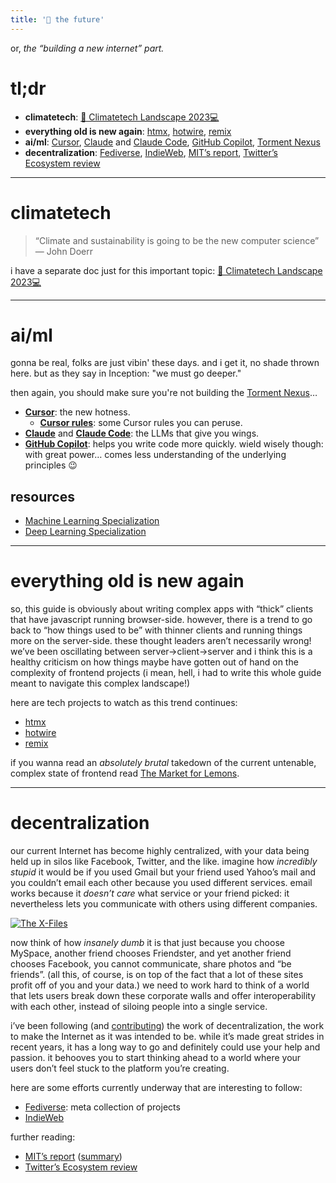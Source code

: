 ```yaml
---
title: '🔮 the future'
---
```


or, *the “building a new internet” part.*

# tl;dr
- **climatetech**: [🌳 Climatetech Landscape 2023💻](https://www.nightlight.rocks/mime/diary/climatetech-landscape-XH--i0Qmqi)
- **everything old is new again**: [htmx](https://htmx.org/), [hotwire](https://hotwired.dev/), [remix](https://remix.run/)
- **ai/ml**: [Cursor](https://cursor.com/), [Claude](https://claude.ai/) and [Claude Code](https://www.claude.com/product/claude-code), [GitHub Copilot](https://github.com/features/copilot/), [Torment Nexus](https://buttondown.com/monteiro/archive/how-to-not-build-the-torment-nexus/)
- **decentralization**: [Fediverse](https://fediverse.party/), [IndieWeb](https://indieweb.org/), [MIT’s report](https://static1.squarespace.com/static/59aae5e9a803bb10bedeb03e/t/59ae908a46c3c480db42326f/1504612494894/decentralized_web.pdf), [Twitter’s Ecosystem review](https://matrix.org/_matrix/media/r0/download/twitter.modular.im/981b258141aa0b197804127cd2f7d298757bad20)


----------
# climatetech
> “Climate and sustainability is going to be the new computer science” — John Doerr

i have a separate doc just for this important topic: [🌳 Climatetech Landscape 2023💻](https://www.nightlight.rocks/mime/diary/climatetech-landscape-XH--i0Qmqi) 

----------
# ai/ml

gonna be real, folks are just vibin' these days.
and i get it, no shade thrown here. but as they say in Inception: "we must go deeper."

then again, you should make sure you're not building the [Torment Nexus](https://buttondown.com/monteiro/archive/how-to-not-build-the-torment-nexus/)…

- [**Cursor**](https://cursor.com/): the new hotness.
  - [**Cursor rules**](https://github.com/PatrickJS/awesome-cursorrules?tab=readme-ov-file#contents): some Cursor rules you can peruse.
- [**Claude**](https://claude.ai/) and [**Claude Code**](https://www.claude.com/product/claude-code): the LLMs that give you wings.
- [**GitHub Copilot**](https://github.com/features/copilot/): helps you write code more quickly. wield wisely though: with great power… comes less understanding of the underlying principles 😉


## resources
- [Machine Learning Specialization](https://www.coursera.org/specializations/machine-learning-introduction)
- [Deep Learning Specialization](https://www.coursera.org/specializations/deep-learning)
----------
# everything old is new again

so, this guide is obviously about writing complex apps with “thick” clients that have javascript running browser-side. however, there is a trend to go back to “how things used to be” with thinner clients and running things more on the server-side. these thought leaders aren’t necessarily wrong! we’ve been oscillating between server→client→server and i think this is a healthy criticism on how things maybe have gotten out of hand on the complexity of frontend projects (i mean, hell, i had to write this whole guide meant to navigate this complex landscape!)

here are tech projects to watch as this trend continues:

- [htmx](https://htmx.org/)
- [hotwire](https://hotwired.dev/)
- [remix](https://remix.run/)

if you wanna read an *absolutely brutal* takedown of the current untenable, complex state of frontend read [The Market for Lemons](https://infrequently.org/2023/02/the-market-for-lemons/).

----------
# decentralization


<YouTube href="https://www.youtube.com/embed/nJVW_DqLntg" />


our current Internet has become highly centralized, with your data being held up in silos like Facebook, Twitter, and the like. imagine how *incredibly stupid* it would be if you used Gmail but your friend used Yahoo’s mail and you couldn’t email each other because you used different services. email works because it *doesn’t care* what service or your friend picked: it nevertheless lets you communicate with others using different companies.


[![The X-Files](/img/x-files.jpg "right-33")](https://en.wikipedia.org/wiki/The_X-Files)


now think of how *insanely dumb* it is that just because you choose MySpace, another friend chooses Friendster, and yet another friend chooses Facebook, you cannot communicate, share photos and “be friends”. (all this, of course, is on top of the fact that a lot of these sites profit off of you and your data.) we need to work hard to think of a world that lets users break down these corporate walls and offer interoperability with each other, instead of siloing people into a single service.

i’ve been following (and [contributing](https://github.com/mimecuvalo/helloworld)) the work of decentralization, the work to make the Internet as it was intended to be. while it’s made great strides in recent years, it has a long way to go and definitely could use your help and passion. it behooves you to start thinking ahead to a world where your users don’t feel stuck to the platform you’re creating.

here are some efforts currently underway that are interesting to follow:

- [Fediverse](https://fediverse.party/): meta collection of projects
- [IndieWeb](https://indieweb.org/)

further reading:

- [MIT’s report](https://static1.squarespace.com/static/59aae5e9a803bb10bedeb03e/t/59ae908a46c3c480db42326f/1504612494894/decentralized_web.pdf) ([summary](https://dci.mit.edu/decentralizedweb))
- [Twitter’s Ecosystem review](https://matrix.org/_matrix/media/r0/download/twitter.modular.im/981b258141aa0b197804127cd2f7d298757bad20)
